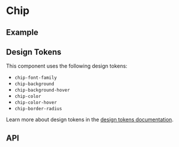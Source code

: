 
<Meta title="Docs/Components/Elements/Chip" />

# Chip

## Example
<Canvas withSource="open">
  <Story id="components-elements-chip--colors" />
</Canvas>

## Design Tokens
This component uses the following design tokens:

- `chip-font-family`
- `chip-background`
- `chip-background-hover`
- `chip-color`
- `chip-color-hover`
- `chip-border-radius`

Learn more about design tokens in the [design tokens documentation](?path=/story/docs-design-tokens-getting-started--page).

## API
<ArgsTable of={Chip} />
